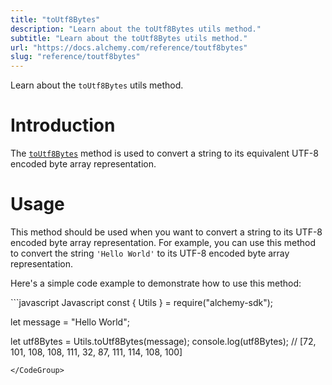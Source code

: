 ```yaml
---
title: "toUtf8Bytes"
description: "Learn about the toUtf8Bytes utils method."
subtitle: "Learn about the toUtf8Bytes utils method."
url: "https://docs.alchemy.com/reference/toutf8bytes"
slug: "reference/toutf8bytes"
---
```


Learn about the `toUtf8Bytes` utils method.

# Introduction

The [`toUtf8Bytes`](https://docs.ethers.org/v5/api/utils/strings/#utils-toUtf8Bytes) method is used to convert a string to its equivalent UTF-8 encoded byte array representation.

# Usage

This method should be used when you want to convert a string to its UTF-8 encoded byte array representation. For example, you can use this method to convert the string `'Hello World'` to its UTF-8 encoded byte array representation.

Here's a simple code example to demonstrate how to use this method:

<CodeGroup>
  ```javascript Javascript
  const { Utils } = require("alchemy-sdk");

  let message = "Hello World";

  let utf8Bytes = Utils.toUtf8Bytes(message); 
  console.log(utf8Bytes); // [72, 101, 108, 108, 111, 32, 87, 111, 114, 108, 100]
  ```
</CodeGroup>
